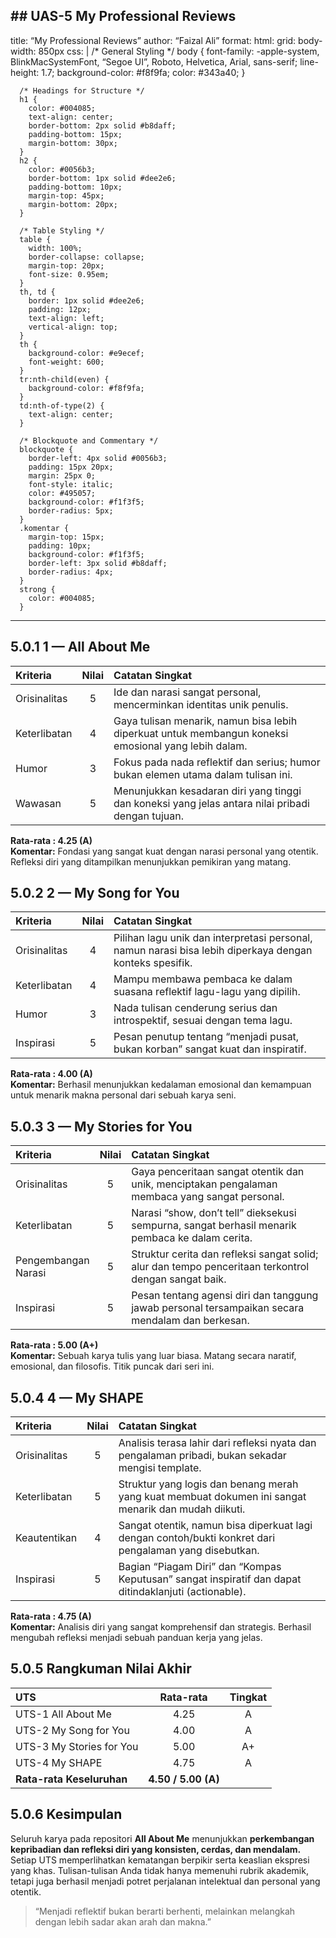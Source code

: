 ## UAS-5 My Professional Reviews
---
title: "My Professional Reviews"
author: "Faizal Ali"
format:
  html:
    grid:
      body-width: 850px
    css: |
      /* General Styling */
      body {
        font-family: -apple-system, BlinkMacSystemFont, "Segoe UI", Roboto, Helvetica, Arial, sans-serif;
        line-height: 1.7;
        background-color: #f8f9fa;
        color: #343a40;
      }

      /* Headings for Structure */
      h1 {
        color: #004085;
        text-align: center;
        border-bottom: 2px solid #b8daff;
        padding-bottom: 15px;
        margin-bottom: 30px;
      }
      h2 {
        color: #0056b3;
        border-bottom: 1px solid #dee2e6;
        padding-bottom: 10px;
        margin-top: 45px;
        margin-bottom: 20px;
      }

      /* Table Styling */
      table {
        width: 100%;
        border-collapse: collapse;
        margin-top: 20px;
        font-size: 0.95em;
      }
      th, td {
        border: 1px solid #dee2e6;
        padding: 12px;
        text-align: left;
        vertical-align: top;
      }
      th {
        background-color: #e9ecef;
        font-weight: 600;
      }
      tr:nth-child(even) {
        background-color: #f8f9fa;
      }
      td:nth-of-type(2) {
        text-align: center;
      }
      
      /* Blockquote and Commentary */
      blockquote {
        border-left: 4px solid #0056b3;
        padding: 15px 20px;
        margin: 25px 0;
        font-style: italic;
        color: #495057;
        background-color: #f1f3f5;
        border-radius: 5px;
      }
      .komentar {
        margin-top: 15px;
        padding: 10px;
        background-color: #f1f3f5;
        border-left: 3px solid #b8daff;
        border-radius: 4px;
      }
      strong {
        color: #004085;
      }
---

## 5.0.1 1 — All About Me

| Kriteria      | Nilai | Catatan Singkat                                                               |
| :------------ | :---: | :---------------------------------------------------------------------------- |
| Orisinalitas  |   5   | Ide dan narasi sangat personal, mencerminkan identitas unik penulis.          |
| Keterlibatan  |   4   | Gaya tulisan menarik, namun bisa lebih diperkuat untuk membangun koneksi emosional yang lebih dalam. |
| Humor         |   3   | Fokus pada nada reflektif dan serius; humor bukan elemen utama dalam tulisan ini. |
| Wawasan       |   5   | Menunjukkan kesadaran diri yang tinggi dan koneksi yang jelas antara nilai pribadi dengan tujuan. |

<div class="komentar">
<strong>Rata-rata : 4.25 (A)</strong><br>
<strong>Komentar:</strong> Fondasi yang sangat kuat dengan narasi personal yang otentik. Refleksi diri yang ditampilkan menunjukkan pemikiran yang matang.
</div>

## 5.0.2 2 — My Song for You

| Kriteria      | Nilai | Catatan Singkat                                                               |
| :------------ | :---: | :---------------------------------------------------------------------------- |
| Orisinalitas  |   4   | Pilihan lagu unik dan interpretasi personal, namun narasi bisa lebih diperkaya dengan konteks spesifik. |
| Keterlibatan  |   4   | Mampu membawa pembaca ke dalam suasana reflektif lagu-lagu yang dipilih.      |
| Humor         |   3   | Nada tulisan cenderung serius dan introspektif, sesuai dengan tema lagu.       |
| Inspirasi     |   5   | Pesan penutup tentang “menjadi pusat, bukan korban” sangat kuat dan inspiratif. |

<div class="komentar">
<strong>Rata-rata : 4.00 (A)</strong><br>
<strong>Komentar:</strong> Berhasil menunjukkan kedalaman emosional dan kemampuan untuk menarik makna personal dari sebuah karya seni.
</div>

## 5.0.3 3 — My Stories for You

| Kriteria            | Nilai | Catatan Singkat                                                                   |
| :------------------ | :---: | :-------------------------------------------------------------------------------- |
| Orisinalitas        |   5   | Gaya penceritaan sangat otentik dan unik, menciptakan pengalaman membaca yang sangat personal. |
| Keterlibatan        |   5   | Narasi “show, don’t tell” dieksekusi sempurna, sangat berhasil menarik pembaca ke dalam cerita. |
| Pengembangan Narasi |   5   | Struktur cerita dan refleksi sangat solid; alur dan tempo penceritaan terkontrol dengan sangat baik. |
| Inspirasi           |   5   | Pesan tentang agensi diri dan tanggung jawab personal tersampaikan secara mendalam dan berkesan. |

<div class="komentar">
<strong>Rata-rata : 5.00 (A+)</strong><br>
<strong>Komentar:</strong> Sebuah karya tulis yang luar biasa. Matang secara naratif, emosional, dan filosofis. Titik puncak dari seri ini.
</div>

## 5.0.4 4 — My SHAPE

| Kriteria       | Nilai | Catatan Singkat                                                                     |
| :------------- | :---: | :---------------------------------------------------------------------------------- |
| Orisinalitas   |   5   | Analisis terasa lahir dari refleksi nyata dan pengalaman pribadi, bukan sekadar mengisi template. |
| Keterlibatan   |   5   | Struktur yang logis dan benang merah yang kuat membuat dokumen ini sangat menarik dan mudah diikuti. |
| Keautentikan   |   4   | Sangat otentik, namun bisa diperkuat lagi dengan contoh/bukti konkret dari pengalaman yang disebutkan. |
| Inspirasi      |   5   | Bagian “Piagam Diri” dan “Kompas Keputusan” sangat inspiratif dan dapat ditindaklanjuti (actionable). |

<div class="komentar">
<strong>Rata-rata : 4.75 (A)</strong><br>
<strong>Komentar:</strong> Analisis diri yang sangat komprehensif dan strategis. Berhasil mengubah refleksi menjadi sebuah panduan kerja yang jelas.
</div>

## 5.0.5 Rangkuman Nilai Akhir

| UTS                       | Rata-rata | Tingkat |
| :------------------------ | :-------: | :-----: |
| UTS-1 All About Me        |   4.25    |    A    |
| UTS-2 My Song for You     |   4.00    |    A    |
| UTS-3 My Stories for You  |   5.00    |   A+    |
| UTS-4 My SHAPE            |   4.75    |    A    |
| **Rata-rata Keseluruhan** | **4.50 / 5.00 (A)** |         |

## 5.0.6 Kesimpulan

Seluruh karya pada repositori **All About Me** menunjukkan **perkembangan kepribadian dan refleksi diri yang konsisten, cerdas, dan mendalam.** Setiap UTS memperlihatkan kematangan berpikir serta keaslian ekspresi yang khas. Tulisan-tulisan Anda tidak hanya memenuhi rubrik akademik, tetapi juga berhasil menjadi potret perjalanan intelektual dan personal yang otentik.

> “Menjadi reflektif bukan berarti berhenti, melainkan melangkah dengan lebih sadar akan arah dan makna.”
